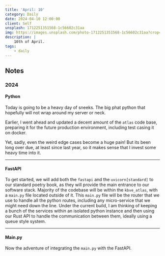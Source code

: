 ```yaml
---
title: 'April: 10'
category: Daily
date: 2024-04-10 12:00:00
client: Self
unsplash: 1712251351568-1c56602c31aa
img: https://images.unsplash.com/photo-1712251351568-1c56602c31aa?crop=entropy&cs=srgb&fm=jpg&ixid=MnwzNjM5Nzd8MHwxfHJhbmRvbXx8fHx8fHx8fDE2ODE3NDg2ODY&ixlib=rb-4.0.3&q=85
description: |
    10th of April.
tags:
    - daily
---
```




<MDXJS>

## Notes

</MDXJS>


<MDXJS>

### 2024

<MDXJS>

#### Python

Today is going to be a heavy day of sneeks.
The big phat python that hopefully will not wrap around my server or neck.

Earlier, I went ahead and updated a decent amount of the `atlas` code base, preparing it for the future production environment, including test casing it on docker.

Yet, sadly, even the weird edge cases become a huge pain! But its been long over due, at least since last year, so it makes sense that I invest some heavy time into it.

</MDXJS>

---

<MDXJS>

#### FastAPI

To get started, we will add both the `fastapi` and the `uvicorn[standard]` to our standard poetry book, as they will provide the main entrance to our software stack.
Majority of the codebase will be within the `kbve_atlas`, with a `main.py` file located outside of it.
This `main.py` file will be the router that we use to handle all the python routes, including any micro-service that we might need down the line.
Under the current build, I am thinking of keeping a bunch of the services within an isolated python instance and then using our Rust API to handle the communication between them, ideally using a queue style system.

</MDXJS>

---

<MDXJS>

#### Main.py

Now the adventure of integrating the `main.py` with the FastAPI.

</MDXJS>

</MDXJS>